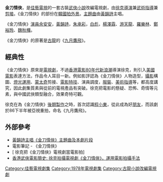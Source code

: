 '''金刀情俠'''，是[[佳藝電視|佳藝電視]]的一套古裝[[武俠小說|武俠小說]]改編電視劇，由[[徐克|徐克]][[導演|導演]]兼[[武術指導|武術指導]]兼[[剪接|剪接]]。《金刀情俠》的部份在[[韓國|韓國]][[拍外景|拍外景]]。[[主題曲|主題曲]]由[[黃韻詩|黃韻詩]]主唱。

《金刀情俠》[[演員|演員]][[余安安|余安安]]，[[黃韻詩|黃韻詩]]，[[朱承彩|朱承彩]]，[[白彪|白彪]]，[[楊澤霖|楊澤霖]]、[[游天龍|游天龍]]、[[羅樂林|羅樂林]]、[[鄭裕玲|鄭裕玲]]、[[魏秋樺|魏秋樺]]。

《金刀情俠》的原著是[[古龍|古龍]]的《[[九月鷹飛|九月鷹飛]]》。

==經典性==
《金刀情俠》原來是[[電視劇|電視劇]]，不過[[香港電影|香港電影]][[80年代新浪潮|80年代新浪潮]]導演徐克，則引入[[美國電影|美國電影]]表達方法，作品令人耳目一新。例如影評認為《金刀情俠》人物造型，[[攝影|攝影]]構圖、[[照明|燈光運用]]、[[蒙太奇|蒙太奇]]剪接、[[電影特技|電影特技]]、演員調度，[[服裝|服裝]]、[[美術指導|美術指導]]等，都高度講究，因此劇集質素與從前的電視產品有突破。徐克把電影的懸疑、恐怖、奇情等元素，與中國武俠類型融合，效果奇特可觀。 

徐克在為《金刀情俠》[[後期製作|後期製作]]之時，首次認識[[程小東|程小東]]，從此成為好[[朋友|朋友]]，而該劇於86下半年被亞視重拍，命名《九月鷹飛》。

==外部參考==
* [https://www.youtube.com/watch?v=mN8Sy7Pa8l4 黃韻詩主唱《金刀情俠》主題曲及本劇片段]
* 電影筆記 - 《金刀情俠》
* [ 徐克把《金刀情俠》電視劇當電影拍]
* [http://www.wuxiay.com/article/3/21/2007/20070123348.html 香港武俠電影簡史: 徐克拍攝電視劇《金刀情俠》，運用電影拍攝手法]{{dead link|date=2018年4月 |bot=InternetArchiveBot |fix-attempted=yes }}

[[Category:佳藝電視劇集|Category:佳藝電視劇集]]
[[Category:1978年電視劇集|Category:1978年電視劇集]]
[[Category:古龍小說改編電視劇|Category:古龍小說改編電視劇]]